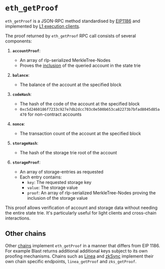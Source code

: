 # `eth_getProof`

`eth_getProof` is a JSON-RPC method standardised by [EIP1186](https://eips.ethereum.org/EIPS/eip-1186) and implemented by [L1 execution clients](https://ethereum.org/en/developers/docs/nodes-and-clients/#execution-clients).

The proof returned by `eth_getProof` RPC call consists of several components:

1. **`accountProof`**: 
   - An array of rlp-serialized MerkleTree-Nodes
   - Proves the [inclusion](/fundamentals/what-is-an-inclusion-proof) of the queried account in the state trie

2. **`balance`**: 
   - The balance of the account at the specified block

3. **`codeHash`**: 
   - The hash of the code of the account at the specified block
   - `0xc5d2460186f7233c927e7db2dcc703c0e500b653ca82273b7bfad8045d85a470` for non-contract accounts

4. **`nonce`**: 
   - The transaction count of the account at the specified block

5. **`storageHash`**: 
   - The hash of the storage trie root of the account

6. **`storageProof`**: 
   - An array of storage-entries as requested
   - Each entry contains:
     - `key`: The requested storage key
     - `value`: The storage value
     - `proof`: An array of rlp-serialized MerkleTree-Nodes proving the inclusion of the storage value

This proof allows verification of account and storage data without needing the entire state trie. It's particularly useful for light clients and cross-chain interactions.

## Other chains

Other [chains](/chains) implement `eth_getProof` in a manner that differs from EIP 1186. For example Blast returns additional additional keys subject to its own proofing mechanisms.
Chains such as [Linea](/chains/linea) and [zkSync](/chains/zksync) implement their own chain specific endpoints, `linea_getProof` and `zks_getProof`.
